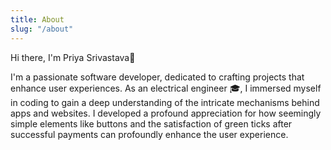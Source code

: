 ```yaml
---
title: About
slug: "/about"
---
```


Hi there, I'm Priya Srivastava👋

I'm a passionate software developer, dedicated to crafting projects that enhance user experiences. As an electrical engineer 🎓, I immersed myself in coding to gain a deep understanding of the intricate mechanisms behind apps and websites. I developed a profound appreciation for how seemingly simple elements like buttons and the satisfaction of green ticks after successful payments can profoundly enhance the user experience.
